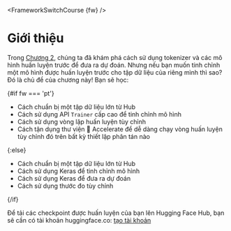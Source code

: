 <FrameworkSwitchCourse {fw} />

# Giới thiệu

Trong [Chương 2](/course/chapter2), chúng ta đã khám phá cách sử dụng tokenizer và các mô hình huấn luyện trước để đưa ra dự đoán. Nhưng nếu bạn muốn tinh chỉnh một mô hình được huấn luyện trước cho tập dữ liệu của riêng mình thì sao? Đó là chủ đề của chương này! Bạn sẽ học:

{#if fw === 'pt'}
* Cách chuẩn bị một tập dữ liệu lớn từ Hub
* Cách sử dụng API `Trainer` cấp cao để tinh chỉnh mô hình
* Cách sử dụng vòng lặp huấn luyện tùy chỉnh
* Cách tận dụng thư viện 🤗 Accelerate để dễ dàng chạy vòng huấn luyện tùy chỉnh đó trên bất kỳ thiết lập phân tán nào

{:else}
* Cách chuẩn bị một tập dữ liệu lớn từ Hub
* Cách sử dụng Keras để tinh chỉnh mô hình
* Cách sử dụng Keras để đưa ra dự đoán
* Cách sử dụng thước đo tùy chỉnh

{/if}

Để tải các checkpoint được huấn luyện của bạn lên Hugging Face Hub, bạn sẽ cần có tài khoản huggingface.co: [tạo tài khoản](https://huggingface.co/join)
